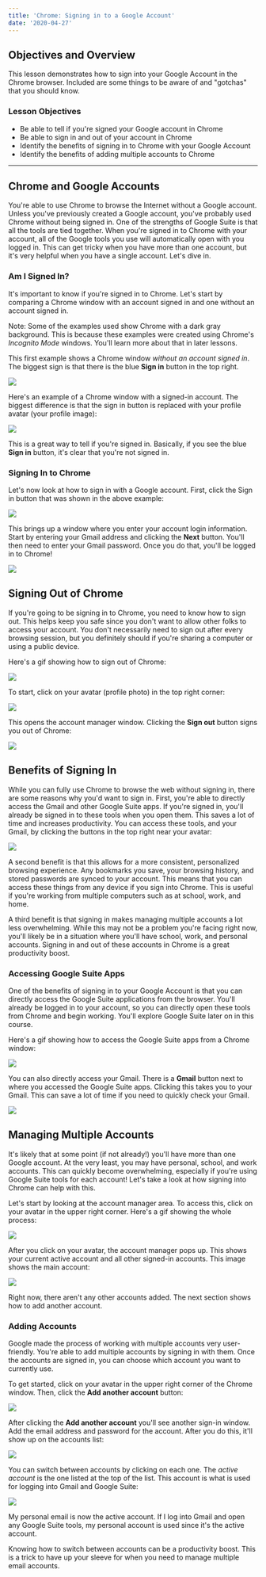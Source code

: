 ```yaml
---
title: 'Chrome: Signing in to a Google Account'
date: '2020-04-27'
---
```


## Objectives and Overview

This lesson demonstrates how to sign into your Google Account in the Chrome browser. Included are some things to be aware of and "gotchas" that you should know.

### Lesson Objectives

- Be able to tell if you're signed your Google account in Chrome
- Be able to sign in and out of your account in Chrome
- Identify the benefits of signing in to Chrome with your Google Account
- Identify the benefits of adding multiple accounts to Chrome

---

## Chrome and Google Accounts

You're able to use Chrome to browse the Internet without a Google account. Unless you've previously created a Google account, you've probably used Chrome without being signed in. One of the strengths of Google Suite is that all the tools are tied together. When you're signed in to Chrome with your account, all of the Google tools you use will automatically open with you logged in. This can get tricky when you have more than one account, but it's very helpful when you have a single account. Let's dive in.

### Am I Signed In?

It's important to know if you're signed in to Chrome. Let's start by comparing a Chrome window with an account signed in and one without an account signed in.

Note: Some of the examples used show Chrome with a dark gray background. This is because these examples were created using Chrome's _Incognito Mode_ windows. You'll learn more about that in later lessons.

This first example shows a Chrome window _without an account signed in_. The biggest sign is that there is the blue **Sign in** button in the top right.

![](https://s3.amazonaws.com/learnresources/wp-content/uploads/2020/05/google-account-signin-1-1-1024x581.jpg)

Here's an example of a Chrome window with a signed-in account. The biggest difference is that the sign in button is replaced with your profile avatar (your profile image):

![](https://s3.amazonaws.com/learnresources/wp-content/uploads/2020/05/google-account-siginin-3-1024x572.jpg)

This is a great way to tell if you're signed in. Basically, if you see the blue **Sign in** button, it's clear that you're not signed in.

### Signing In to Chrome

Let's now look at how to sign in with a Google account. First, click the Sign in button that was shown in the above example:

![](https://s3.amazonaws.com/learnresources/wp-content/uploads/2020/05/google-account-signin-1-2-1024x581.jpg)

This brings up a window where you enter your account login information. Start by entering your Gmail address and clicking the **Next** button. You'll then need to enter your Gmail password. Once you do that, you'll be logged in to Chrome!

![](https://s3.amazonaws.com/learnresources/wp-content/uploads/2020/05/google-account-signin-2-1024x573.jpg)

## Signing Out of Chrome

If you're going to be signing in to Chrome, you need to know how to sign out. This helps keep you safe since you don't want to allow other folks to access your account. You don't necessarily need to sign out after every browsing session, but you definitely should if you're sharing a computer or using a public device.

Here's a gif showing how to sign out of Chrome:

![](https://s3.amazonaws.com/learnresources/wp-content/uploads/2020/05/google-account-signout-steps.gif)

To start, click on your avatar (profile photo) in the top right corner:

![](https://s3.amazonaws.com/learnresources/wp-content/uploads/2020/05/google-account-signout-1-1024x618.jpg)

This opens the account manager window. Clicking the **Sign out** button signs you out of Chrome:

![](https://s3.amazonaws.com/learnresources/wp-content/uploads/2020/05/google-account-signout-2-1024x618.jpg)

## Benefits of Signing In

While you can fully use Chrome to browse the web without signing in, there are some reasons why you'd want to sign in. First, you're able to directly access the Gmail and other Google Suite apps. If you're signed in, you'll already be signed in to these tools when you open them. This saves a lot of time and increases productivity. You can access these tools, and your Gmail, by clicking the buttons in the top right near your avatar:

![](https://s3.amazonaws.com/learnresources/wp-content/uploads/2020/05/google-account-button-nav-1024x617.jpg)

A second benefit is that this allows for a more consistent, personalized browsing experience. Any bookmarks you save, your browsing history, and stored passwords are synced to your account. This means that you can access these things from any device if you sign into Chrome. This is useful if you're working from multiple computers such as at school, work, and home.

A third benefit is that signing in makes managing multiple accounts a lot less overwhelming. While this may not be a problem you're facing right now, you'll likely be in a situation where you'll have school, work, and personal accounts. Signing in and out of these accounts in Chrome is a great productivity boost.

### Accessing Google Suite Apps

One of the benefits of signing in to your Google Account is that you can directly access the Google Suite applications from the browser. You'll already be logged in to your account, so you can directly open these tools from Chrome and begin working. You'll explore Google Suite later on in this course.

Here's a gif showing how to access the Google Suite apps from a Chrome window:

![](https://s3.amazonaws.com/learnresources/wp-content/uploads/2020/05/google-account-apps.gif)

You can also directly access your Gmail. There is a **Gmail** button next to where you accessed the Google Suite apps. Clicking this takes you to your Gmail. This can save a lot of time if you need to quickly check your Gmail.

![](https://s3.amazonaws.com/learnresources/wp-content/uploads/2020/05/google-account-gmail-1024x620.jpg)

## Managing Multiple Accounts

It's likely that at some point (if not already!) you'll have more than one Google account. At the very least, you may have personal, school, and work accounts. This can quickly become overwhelming, especially if you're using Google Suite tools for each account! Let's take a look at how signing into Chrome can help with this.

Let's start by looking at the account manager area. To access this, click on your avatar in the upper right corner. Here's a gif showing the whole process:

![](https://s3.amazonaws.com/learnresources/wp-content/uploads/2020/05/google-account-manager.gif)

After you click on your avatar, the account manager pops up. This shows your current active account and all other signed-in accounts. This image shows the main account:

![](https://s3.amazonaws.com/learnresources/wp-content/uploads/2020/05/google-account-manager-1024x618.jpg)

Right now, there aren't any other accounts added. The next section shows how to add another account.

### Adding Accounts

Google made the process of working with multiple accounts very user-friendly. You're able to add multiple accounts by signing in with them. Once the accounts are signed in, you can choose which account you want to currently use.

To get started, click on your avatar in the upper right corner of the Chrome window. Then, click the **Add another account** button:

![](https://s3.amazonaws.com/learnresources/wp-content/uploads/2020/05/google-account-add-1-1024x611.jpg)

After clicking the **Add another account** you'll see another sign-in window. Add the email address and password for the account. After you do this, it'll show up on the accounts list:

![](https://s3.amazonaws.com/learnresources/wp-content/uploads/2020/05/chrome-account-add-2-1024x618.jpg)

You can switch between accounts by clicking on each one. The _active account_ is the one listed at the top of the list. This account is what is used for logging into Gmail and Google Suite:

![](https://s3.amazonaws.com/learnresources/wp-content/uploads/2020/05/chrome-account-add-4-1024x618.jpg)

My personal email is now the active account. If I log into Gmail and open any Google Suite tools, my personal account is used since it's the active account.

Knowing how to switch between accounts can be a productivity boost. This is a trick to have up your sleeve for when you need to manage multiple email accounts.
